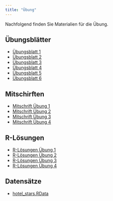 ```yaml
---
title: "Übung"
---
```


Nachfolgend finden Sie Materialien für die Übung. 

## Übungsblätter

-   [Übungsblatt 1](https://github.com/jens-klenke/Desk_Stat_WiSe_22/raw/main/exercise/exercise_01/Uebungsblatt_1.pdf)
-   [Übungsblatt 2](https://github.com/jens-klenke/Desk_Stat_WiSe_22/raw/main/exercise/exercise_02/Uebungsblatt_2.pdf)
-   [Übungsblatt 3](https://github.com/jens-klenke/Desk_Stat_WiSe_22/raw/main/exercise/exercise_03/Uebungsblatt_3.pdf)
-   [Übungsblatt 4](https://github.com/jens-klenke/Desk_Stat_WiSe_22/raw/main/exercise/exercise_04/Uebungsblatt_4.pdf)
-   [Übungsblatt 5](https://github.com/jens-klenke/Desk_Stat_WiSe_22/raw/main/exercise/exercise_05/Uebungsblatt_5.pdf)
-   [Übungsblatt 6](https://github.com/jens-klenke/Desk_Stat_WiSe_22/raw/main/exercise/exercise_06/Uebungsblatt_6.pdf)

## Mitschirften 
-   [Mitschrift Übung 1](https://github.com/jens-klenke/Desk_Stat_WiSe_22/raw/main/exercise/exercise_01/Mitschrift_Uebung_01.pdf)
-   [Mitschrift Übung 2](https://github.com/jens-klenke/Desk_Stat_WiSe_22/raw/main/exercise/exercise_02/Mitschrift_Uebung_02.pdf)
-   [Mitschrift Übung 3](https://github.com/jens-klenke/Desk_Stat_WiSe_22/raw/main/exercise/exercise_03/Mitschrift_Uebung_03.pdf)
-   [Mitschrift Übung 4](https://github.com/jens-klenke/Desk_Stat_WiSe_22/raw/main/exercise/exercise_04/Mitschrift_Uebung_04.pdf)

## R-Lösungen
-   [R-Lösungen Übung 1](https://github.com/jens-klenke/Desk_Stat_WiSe_22/raw/main/exercise/exercise_01/R_code_exercise_1.R)
-   [R-Lösungen Übung 2](https://github.com/jens-klenke/Desk_Stat_WiSe_22/raw/main/exercise/exercise_02/R_code_exercise_2.R)
-   [R-Lösungen Übung 3](https://github.com/jens-klenke/Desk_Stat_WiSe_22/raw/main/exercise/exercise_03/R_code_exercise_3.R)
-   [R-Lösungen Übung 4](https://github.com/jens-klenke/Desk_Stat_WiSe_22/raw/main/exercise/exercise_04/R_code_exercise_4.R)

## Datensätze

-   [hotel_stars.RData](https://github.com/jens-klenke/Desk_Stat_WiSe_22/raw/main/exercise/exercise_03/hotel_stars.RData)


<!--
## Zusatzaufgabe 1

*Mit dieser Zusatzaufgabe können Sie bis zu 2.5 Zusatzpunkte für die Klausur erwerben. Die Zusatzpunkte werden nur bei bestandener Klausur angerechnet. Sie können die Aufgaben in einer Gruppe von bis zu drei Personen bearbeiten. Ihre Lösungen sind bis einschließlich Mittwoch, den 7.12.2022, unter Nennung von Na- men und Matrikelnummer aller Beteiligten als kommentiertes R-Skript per E-Mail einzureichen (siehe Aufgabenblatt).*

-   [Zusatzaufgabe 1](https://github.com/mca91/Eidoe22/raw/main/Assignment1.pdf)
-   <a href="https://github.com/mca91/Eidoe22/raw/main/stimmung.csv" download>stimmung.csv</a> (Rechtsklick -\> Ziel/Datei speichern als/unter, falls sich kein download öffnet)
-->